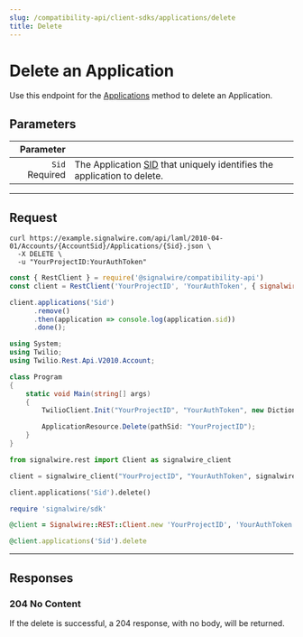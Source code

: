 ```yaml
---
slug: /compatibility-api/client-sdks/applications/delete
title: Delete
---
```


# Delete an Application

Use this endpoint for the [Applications](./index.mdx) method to delete an Application.

## Parameters

|                                        Parameter |                                                                                                   |
| -----------------------------------------------: | ------------------------------------------------------------------------------------------------- |
| `Sid` <span className="required-arg">Required</span> | The Application [SID](/platform/dashboard/guides/what-is-a-sid/) that uniquely identifies the application to delete. |

---

## Request

<Tabs groupId="compatibility-sdks">

<TabItem value="shell" label="cURL">

```shell
curl https://example.signalwire.com/api/laml/2010-04-01/Accounts/{AccountSid}/Applications/{Sid}.json \
  -X DELETE \
  -u "YourProjectID:YourAuthToken"
```

</TabItem>

<TabItem value="node" label="Node.js">

```javascript
const { RestClient } = require('@signalwire/compatibility-api')
const client = RestClient('YourProjectID', 'YourAuthToken', { signalwireSpaceUrl: 'example.signalwire.com' })

client.applications('Sid')
      .remove()
      .then(application => console.log(application.sid))
      .done();
```

</TabItem>

<TabItem value="csharp" label="C#">

```csharp
using System;
using Twilio;
using Twilio.Rest.Api.V2010.Account;

class Program
{
    static void Main(string[] args)
    {
        TwilioClient.Init("YourProjectID", "YourAuthToken", new Dictionary<string, object> { ["signalwireSpaceUrl"] = "{SPACE}.signalwire.com" });

        ApplicationResource.Delete(pathSid: "YourProjectID");
    }
}
```

</TabItem>

<TabItem value="python" label="Python">

```python
from signalwire.rest import Client as signalwire_client

client = signalwire_client("YourProjectID", "YourAuthToken", signalwire_space_url = 'example.signalwire.com')

client.applications('Sid').delete()
```

</TabItem>

<TabItem value="ruby" label="Ruby">

```ruby
require 'signalwire/sdk'

@client = Signalwire::REST::Client.new 'YourProjectID', 'YourAuthToken', signalwire_space_url: "example.signalwire.com"

@client.applications('Sid').delete
```

</TabItem>

</Tabs>

---

## Responses

<h3><span class="badge badge--success">204</span> No Content</h3>

If the delete is successful, a 204 response, with no body, will be returned.
